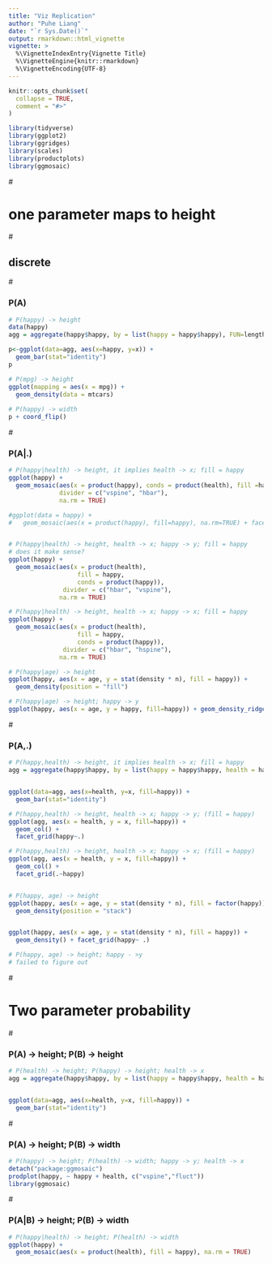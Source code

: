 ```yaml
---
title: "Viz Replication"
author: "Puhe Liang"
date: "`r Sys.Date()`"
output: rmarkdown::html_vignette
vignette: >
  %\VignetteIndexEntry{Vignette Title}
  %\VignetteEngine{knitr::rmarkdown}
  %\VignetteEncoding{UTF-8}
---
```


```r
knitr::opts_chunk$set(
  collapse = TRUE,
  comment = "#>"
)

library(tidyverse)
library(ggplot2)
library(ggridges)
library(scales)
library(productplots)
library(ggmosaic)
```


# <h1> one parameter maps to height </h1>

# <h2> discrete </h2>

# <h3> P(A) </h3>

```r
# P(happy) -> height
data(happy)
agg = aggregate(happy$happy, by = list(happy = happy$happy), FUN=length)

p<-ggplot(data=agg, aes(x=happy, y=x)) +
  geom_bar(stat="identity")
p

# P(mpg) -> height
ggplot(mapping = aes(x = mpg)) + 
  geom_density(data = mtcars)
   
# P(happy) -> width
p + coord_flip()

```
# <h3> P(A|.) </h3>

```r
# P(happy|health) -> height, it implies health -> x; fill = happy
ggplot(happy) + 
  geom_mosaic(aes(x = product(happy), conds = product(health), fill =happy),
              divider = c("vspine", "hbar"),
              na.rm = TRUE)

#ggplot(data = happy) +
#   geom_mosaic(aes(x = product(happy), fill=happy), na.rm=TRUE) + facet_grid(health~.)


# P(happy|health) -> height, health -> x; happy -> y; fill = happy
# does it make sense?
ggplot(happy) +
  geom_mosaic(aes(x = product(health),
                   fill = happy,
                   conds = product(happy)),
               divider = c("hbar", "vspine"),
              na.rm = TRUE)

# P(happy|health) -> height, health -> x; happy -> x; fill = happy
ggplot(happy) +
  geom_mosaic(aes(x = product(health),
                   fill = happy,
                   conds = product(happy)),
               divider = c("hbar", "hspine"),
              na.rm = TRUE)

# P(happy|age) -> height
ggplot(happy, aes(x = age, y = stat(density * n), fill = happy)) + 
  geom_density(position = "fill")

# P(happy|age) -> height; happy -> y
ggplot(happy, aes(x = age, y = happy, fill=happy)) + geom_density_ridges(scale=1)

```


# <h3> P(A,.) </h3>

```r
# P(happy,health) -> height, it implies health -> x; fill = happy
agg = aggregate(happy$happy, by = list(happy = happy$happy, health = happy$health, sex = happy$sex), FUN=length)


ggplot(data=agg, aes(x=health, y=x, fill=happy)) +
  geom_bar(stat="identity")

# P(happy,health) -> height, health -> x; happy -> y; (fill = happy)
ggplot(agg, aes(x = health, y = x, fill=happy)) +
  geom_col() +
  facet_grid(happy~.)

# P(happy,health) -> height, health -> x; happy -> x; (fill = happy)
ggplot(agg, aes(x = health, y = x, fill=happy)) +
  geom_col() +
  facet_grid(.~happy)


# P(happy, age) -> height
ggplot(happy, aes(x = age, y = stat(density * n), fill = factor(happy))) + 
  geom_density(position = "stack")


ggplot(happy, aes(x = age, y = stat(density * n), fill = happy)) + 
  geom_density() + facet_grid(happy~ .)

# P(happy, age) -> height; happy - >y
# failed to figure out

```





# <h1> Two parameter probability </h1>


# <h3> P(A) -> height; P(B) -> height</h3>
```r
# P(health) -> height; P(happy) -> height; health -> x
agg = aggregate(happy$happy, by = list(happy = happy$happy, health = happy$health, sex = happy$sex), FUN=length)


ggplot(data=agg, aes(x=health, y=x, fill=happy)) +
  geom_bar(stat="identity")
```


# <h3> P(A) -> height; P(B) -> width</h3>
```r
# P(happy) -> height; P(health) -> width; happy -> y; health -> x
detach("package:ggmosaic")
prodplot(happy, ~ happy + health, c("vspine","fluct"))
library(ggmosaic)
```

# <h3> P(A|B) -> height; P(B) -> width</h3>
```r
# P(happy|health) -> height; P(health) -> width
ggplot(happy) +
  geom_mosaic(aes(x = product(health), fill = happy), na.rm = TRUE)

```

